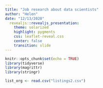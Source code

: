 ```yaml
---
title: "Job research about data scientists"
author: "Helen"
date: "12/13/2020"
  revealjs::revealjs_presentation:
    theme: solarized
    highlight: pygments
    css: leaflet-reveal.css
    center: false
    transition: slide
---
```


```r
knitr::opts_chunk$set(echo = TRUE)
library(tidyverse)
library(magrittr)
library(stringr)
```


```r
list_org <- read.csv("listings2.csv")
```



